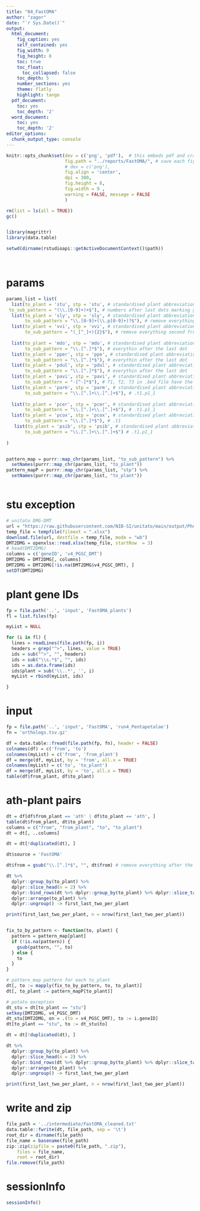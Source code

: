 ```yaml
---
title: "04_FastOMA"
author: "zagor"
date: "`r Sys.Date()`"
output:
  html_document:
    fig_caption: yes
    self_contained: yes
    fig_width: 9
    fig_height: 8
    toc: true
    toc_float:
      toc_collapsed: false
    toc_depth: 5
    number_sections: yes
    theme: flatly
    highlight: tango
  pdf_document:
    toc: yes
    toc_depth: '2'
  word_document:
    toc: yes
    toc_depth: '2'
editor_options:
  chunk_output_type: console
---
```



```r
knitr::opts_chunk$set(dev = c('png', 'pdf'),  # this embeds pdf and crates scrolable blocks if pdf is first
                      fig.path = "../reports/FastOMA/", # save each figure here
                      # dev = c('png'), 
                      fig.align = 'center', 
                      dpi = 300,
                      fig.height = 8, 
                      fig.width = 9 ,
                      warning = FALSE, message = FALSE
                      )
```



```r

rm(list = ls(all = TRUE))
gc()


library(magrittr)
library(data.table)

setwd(dirname(rstudioapi::getActiveDocumentContext()$path))




```


# params

```r

params_list = list(
  list(to_plant = 'stu', stp = 'stu', # standardised plant abbreviation 
 to_sub_pattern = "(\\.[0-9]+)+$"), # numbers after last dots marking gene: .1 or .1.1 + exception
  list(to_plant = 'sly', stp = 'sly', # standardised plant abbreviation 
       to_sub_pattern = "\\.[0-9]+(\\.p[0-9]+)?$"), # remove everything from the last '.' and also for e.g. .1.p1 in PRAM_106208
  list(to_plant = 'vvi', stp = 'vvi', # standardised plant abbreviation 
       to_sub_pattern = "(_[^_]+){2}$"), # remove everything second from the last '_'
    
  list(to_plant = 'mdo', stp = 'mdo', # standardised plant abbreviation 
       to_sub_pattern = "\\.[^.]*$"), # everythin after the last dot
  list(to_plant = 'pper', stp = 'ppe', # standardised plant abbreviation 
       to_sub_pattern = "\\.[^.]*$"), # everythin after the last dot
  list(to_plant = 'pdul', stp = 'pdul', # standardised plant abbreviation 
       to_sub_pattern = "\\.[^.]*$"), # everythin after the last dot
  list(to_plant = 'pavi', stp = 'pavi', # standardised plant abbreviation 
       to_sub_pattern = "-[^-]*$"), # T1, T2, T3 in .bed file have the same coord
  list(to_plant = 'parm', stp = 'parm', # standardised plant abbreviation 
       to_sub_pattern = "\\.[^.]+\\.[^.]+$"), # .t1.p1_1
  
  list(to_plant = 'pcer', stp = 'pcer', # standardised plant abbreviation 
       to_sub_pattern = "\\.[^.]+\\.[^.]+$"), # .t1.p1_1
  list(to_plant = 'pcox', stp = 'pcox', # standardised plant abbreviation 
       to_sub_pattern = "\\.[^.]*$"), # .t1
   list(to_plant = 'psib', stp = 'psib', # standardised plant abbreviation 
       to_sub_pattern = "\\.[^.]+\\.[^.]+$") # .t1.p1_1
  
)


pattern_map = purrr::map_chr(params_list, "to_sub_pattern") %>%
  setNames(purrr::map_chr(params_list, "to_plant"))
pattern_mapP = purrr::map_chr(params_list, "stp") %>%
  setNames(purrr::map_chr(params_list, "to_plant"))



```

# stu exception

```r

# unitato DMG-DMT
url = "https://raw.githubusercontent.com/NIB-SI/unitato/main/output/Phureja_v4-v6.1_annotations.xlsx"
temp_file = tempfile(fileext = ".xlsx")
download.file(url, destfile = temp_file, mode = "wb")
DMT2DMG = openxlsx::read.xlsx(temp_file, startRow  = 3)
# head(DMT2DMG)
columns = c('geneID', 'v4_PGSC_DMT')
DMT2DMG = DMT2DMG[, columns]
DMT2DMG = DMT2DMG[!is.na(DMT2DMG$v4_PGSC_DMT), ]
setDT(DMT2DMG)

```


# plant gene IDs

```r

fp = file.path('..', 'input', 'FastOMA_plants')
fl = list.files(fp)

myList = NULL

for (i in fl) {
  lines = readLines(file.path(fp, i))
  headers = grep("^>", lines, value = TRUE)
  ids = sub("^>", "", headers)
  ids = sub("\\s.*$", "", ids)
  ids = as.data.frame(ids)
  ids$plant = sub('\\..*', '', i)
  myList = rbind(myList, ids)

}


```

# input

```r

fp = file.path('..', 'input', 'FastOMA', 'run4_Pentapetalae')
fn = 'orthologs.tsv.gz'

df = data.table::fread(file.path(fp, fn), header = FALSE)
colnames(df) = c('from', 'to')
colnames(myList) = c('from', 'from_plant')
df = merge(df, myList, by = 'from', all.x = TRUE)
colnames(myList) = c('to', 'to_plant')
df = merge(df, myList, by = 'to', all.x = TRUE)
table(df$from_plant, df$to_plant)

```

# ath-plant pairs

```r

dt = df[df$from_plant == 'ath' | df$to_plant == 'ath', ]
table(dt$from_plant, dt$to_plant)
columns = c("from", "from_plant", "to", "to_plant")
dt = dt[, ..columns]

dt = dt[!duplicated(dt), ]

dt$source = 'FastOMA'

dt$from = gsub("\\.[^.]*$", "", dt$from) # remove everything after the last dot in ath

dt %>%
  dplyr::group_by(to_plant) %>%
  dplyr::slice_head(n = 2) %>%
  dplyr::bind_rows(dt %>% dplyr::group_by(to_plant) %>% dplyr::slice_tail(n = 2)) %>%
  dplyr::arrange(to_plant) %>%
  dplyr::ungroup() -> first_last_two_per_plant

print(first_last_two_per_plant, n = nrow(first_last_two_per_plant))


fix_to_by_pattern <- function(to, plant) {
  pattern = pattern_map[plant]
  if (!is.na(pattern)) {
    gsub(pattern, "", to)
  } else {
    to
  }
}

# pattern_map pattern for each to_plant
dt[, to := mapply(fix_to_by_pattern, to, to_plant)]
dt[, to_plant := pattern_mapP[to_plant]]

# potato exception
dt_stu = dt[to_plant == "stu"]
setkey(DMT2DMG, v4_PGSC_DMT)
dt_stu[DMT2DMG, on = .(to = v4_PGSC_DMT), to := i.geneID]
dt[to_plant == "stu", to := dt_stu$to]

dt = dt[!duplicated(dt), ]

dt %>%
  dplyr::group_by(to_plant) %>%
  dplyr::slice_head(n = 2) %>%
  dplyr::bind_rows(dt %>% dplyr::group_by(to_plant) %>% dplyr::slice_tail(n = 2)) %>%
  dplyr::arrange(to_plant) %>%
  dplyr::ungroup() -> first_last_two_per_plant

print(first_last_two_per_plant, n = nrow(first_last_two_per_plant))

```


# write and zip

```r

file_path = '../intermediate/FastOMA_cleaned.txt'
data.table::fwrite(dt, file_path, sep = '\t')
root_dir = dirname(file_path)
file_name = basename(file_path)
zip::zip(zipfile = paste0(file_path, ".zip"), 
    files = file_name, 
    root = root_dir)
file.remove(file_path)

```


# sessionInfo

```r

sessionInfo()

```

